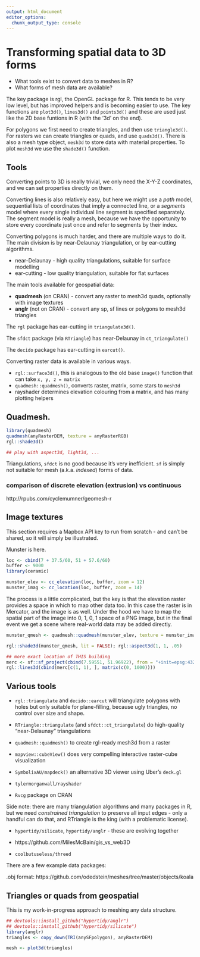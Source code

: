 ```yaml
---
output: html_document
editor_options: 
  chunk_output_type: console
---
```


# Transforming spatial data to 3D forms

* What tools exist to convert data to meshes in R? 
* What forms of mesh data are available? 

The key package is rgl, the OpenGL package for R. This tends to be very low level, but has improved helpers and is becoming easier to use. The key functions are `plot3d()`, `lines3d()` and `points3d()` and these are used just like the 2D base funtions in R (with the '3d' on the end). 

For polygons we first need to create triangles, and then use `triangle3d()`. For rasters we can create triangles or quads, and use `quads3d()`. There is also a mesh type object, `mesh3d` to store data with material properties. To plot `mesh3d` we use the `shade3d()` function. 


## Tools

Converting points to 3D is really trivial, we only need the X-Y-Z coordinates, and we can set properties directly on them. 

Converting lines is also relatively easy, but here we might use a *path* model, sequential lists of coordinates that imply a connected line, or a *segments* model where every single individual line segment is specified separately. The segment model is really a mesh, because we have the opportunity to store every coordinate just once and refer to segments by their index. 

Converting polygons is much harder, and there are multiple ways to do it. The main division is by near-Delaunay triangulation, or by ear-cutting algorithms. 

* near-Delaunay - high quality triangulations, suitable for surface modelling
* ear-cutting - low quality triangulation, suitable for flat surfaces

The main tools available for geospatial data: 

* **quadmesh** (on CRAN) - convert any raster to mesh3d quads, optionally with image textures
* **anglr** (not on CRAN) - convert any sp, sf lines or polygons to mesh3d triangles

The `rgl` package has ear-cutting in `triangulate3d()`. 

The `sfdct` package (via `RTriangle`) has near-Delaunay in `ct_triangulate()`

The `decido` package has ear-cutting in `earcut()`. 

Converting raster data is available in various ways. 

- `rgl::surface3d()`, this is analogous to the old base `image()` function that can take `x, y, z = matrix`
- `quadmesh::quadmesh()`, converts raster, matrix, some stars to `mesh3d`
- rayshader determines elevation colouring from a matrix, and has many plotting helpers




## Quadmesh. 


```r
library(quadmesh)
quadmesh(anyRasterDEM, texture = anyRasterRGB)
rgl::shade3d()

## play with aspect3d, light3d, ...

```

Triangulations, `sfdct` is no good because it's very inefficient. `sf` is simply not suitable for mesh (a.k.a. *indexed*) forms of data. 


### comparison of discrete elevation (extrusion) vs continuous


http://rpubs.com/cyclemumner/geomesh-r



## Image textures

This section requires a Mapbox API key to run from scratch - and can't be shared, so it will simply be illustrated. 


Munster is here. 


```r
loc <- cbind(7 + 37.5/60, 51 + 57.6/60)
buffer <- 9000
library(ceramic)

munster_elev <- cc_elevation(loc, buffer, zoom = 12)
munster_imag <- cc_location(loc, buffer, zoom = 14)

```

The process is a little complicated, but the key is that the elevation raster provides a space in which to map other data too. In this case the raster is in Mercator, and the image is as well. Under the hood we have to map the spatial part of the image into 0, 1, 0, 1 space of a PNG image, but in the final event we get a scene where real-world data may be added directly. 

```r
munster_qmesh <- quadmesh::quadmesh(munster_elev, texture = munster_imag)

rgl::shade3d(munster_qmesh, lit = FALSE); rgl::aspect3d(1, 1, .05)

## more exact location of THIS building
merc <- sf::sf_project(cbind(7.59551, 51.96922), from = "+init=epsg:4326", to = raster::projection(munster_elev))
rgl::lines3d(cbind(merc[c(1, 1), ], matrix(c(0, 1000))))
```




## Various tools

* `rgl::triangulate` and `decido::earcut` will triangulate polygons with holes but only suitable for plane-filling, because ugly triangles, no control over size and shape. 

* `RTriangle::triangulate` (and `sfdct::ct_triangulate`) do high-quality "near-Delaunay" triangulations

* `quadmesh::quadmesh()` to create rgl-ready mesh3d from a raster

* `mapview::cubeView()` does very compelling interactive raster-cube visualization

* `SymbolixAU/mapdeck()` an alternative 3D viewer using Uber's `deck.gl`

* `tylermorganwall/rayshader`

* `Rvcg` package on CRAN

Side note: there are many triangulation algorithms and many packages in R, but we need *constrained triangulation* to preserve all input edges - only a handful can do that, and RTriangle is the king (with a problematic license). 



* `hypertidy/silicate`, `hypertidy/anglr` - these are evolving together 

* https://github.com/MilesMcBain/gis_vs_web3D 

* `coolbutuseless/threed`


There are a few example data packages:

.obj format: https://github.com/odedstein/meshes/tree/master/objects/koala



## Triangles or quads from geospatial

This is my work-in-progress approach to meshing any data structure. 


```r
## devtools::install_github("hypertidy/anglr")
## devtools::install_github("hypertidy/silicate")
library(anglr)  
triangles <- copy_down(TRI(anySFpolygon), anyRasterDEM)

mesh <- plot3d(triangles)

```









